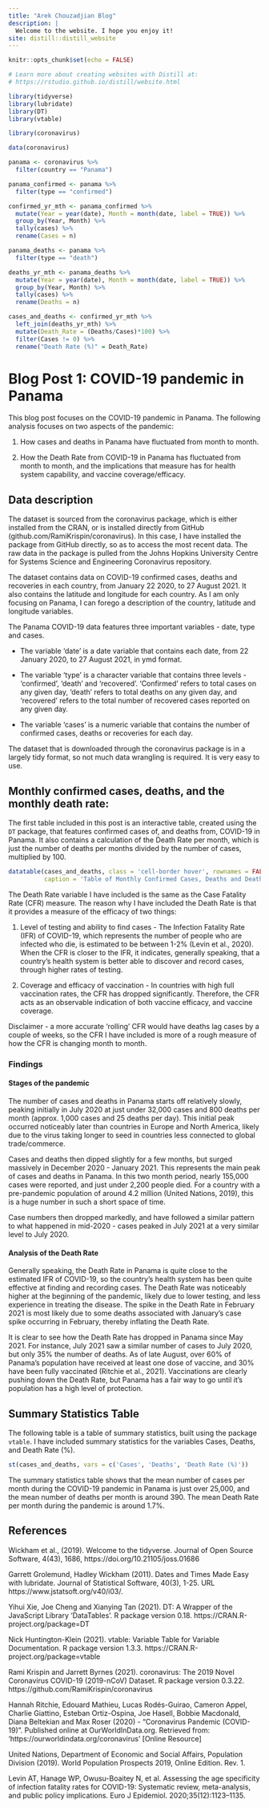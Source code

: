 ```yaml
---
title: "Arek Chouzadjian Blog"
description: |
  Welcome to the website. I hope you enjoy it!
site: distill::distill_website
---
```


```r
knitr::opts_chunk$set(echo = FALSE)

# Learn more about creating websites with Distill at:
# https://rstudio.github.io/distill/website.html

```

```r
library(tidyverse)
library(lubridate)
library(DT)
library(vtable)
```

```r
library(coronavirus)
```

```r
data(coronavirus)
```

```r
panama <- coronavirus %>%
  filter(country == "Panama")
```

```r
panama_confirmed <- panama %>%
  filter(type == "confirmed")
```

```r
confirmed_yr_mth <- panama_confirmed %>%
  mutate(Year = year(date), Month = month(date, label = TRUE)) %>%
  group_by(Year, Month) %>%
  tally(cases) %>%
  rename(Cases = n)
```

```r
panama_deaths <- panama %>%
  filter(type == "death")
```

```r
deaths_yr_mth <- panama_deaths %>%
  mutate(Year = year(date), Month = month(date, label = TRUE)) %>%
  group_by(Year, Month) %>%
  tally(cases) %>%
  rename(Deaths = n)
```

```r
cases_and_deaths <- confirmed_yr_mth %>%
  left_join(deaths_yr_mth) %>%
  mutate(Death_Rate = (Deaths/Cases)*100) %>%
  filter(Cases != 0) %>%
  rename("Death Rate (%)" = Death_Rate)
```

# Blog Post 1: COVID-19 pandemic in Panama

This blog post focuses on the COVID-19 pandemic in Panama. The following analysis focuses on two aspects of the pandemic:

1. How cases and deaths in Panama have fluctuated from month to month. 

2. How the Death Rate from COVID-19 in Panama has fluctuated from month to month, and the implications that measure has for health system capability, and vaccine coverage/efficacy. 

## Data description

The dataset is sourced from the coronavirus package, which is either installed from the CRAN, or is installed directly from GitHub (github.com/RamiKrispin/coronavirus). In this case, I have installed the package from GitHub directly, so as to access the most recent data. The raw data in the package is pulled from the Johns Hopkins University Centre for Systems Science and Engineering Coronavirus repository. 

The dataset contains data on COVID-19 confirmed cases, deaths and recoveries in each country, from January 22 2020, to 27 August 2021. It also contains the latitude and longitude for each country. As I am only focusing on Panama, I can forego a description of the country, latitude and longitude variables. 

The Panama COVID-19 data features three important variables - date, type and cases. 

- The variable 'date' is a date variable that contains each date, from 22 January 2020, to 27 August 2021, in ymd format. 

- The variable 'type' is a character variable that contains three levels - 'confirmed', 'death' and 'recovered'. 'Confirmed' refers to total cases on any given day, 'death' refers to total deaths on any given day, and 'recovered' refers to the total number of recovered cases reported on any given day. 

- The variable 'cases' is a numeric variable that contains the number of confirmed cases, deaths or recoveries for each day. 

The dataset that is downloaded through the coronavirus package is in a largely tidy format, so not much data wrangling is required. It is very easy to use. 

## Monthly confirmed cases, deaths, and the monthly death rate:

The first table included in this post is an interactive table, created using the `DT` package, that features confirmed cases of, and deaths from, COVID-19 in Panama. It also contains a calculation of the Death Rate per month, which is just the number of deaths per months divided by the number of cases, multiplied by 100.  

```r
datatable(cases_and_deaths, class = 'cell-border hover', rownames = FALSE, 
          caption = 'Table of Monthly Confirmed Cases, Deaths and Death Rate')
```

The Death Rate variable I have included is the same as the Case Fatality Rate (CFR) measure. The reason why I have included the Death Rate is that it provides a measure of the efficacy of two things:

1. Level of testing and ability to find cases - The Infection Fatality Rate (IFR) of COVID-19, which represents the number of people who are infected who die, is estimated to be between 1-2% (Levin et al., 2020). When the CFR is closer to the IFR, it indicates, generally speaking, that a country's health system is better able to discover and record cases, through higher rates of testing. 

2. Coverage and efficacy of vaccination - In countries with high full vaccination rates, the CFR has dropped significantly. Therefore, the CFR acts as an observable indication of both vaccine efficacy, and vaccine coverage.

Disclaimer - a more accurate 'rolling' CFR would have deaths lag cases by a couple of weeks, so the CFR I have included is more of a rough measure of how the CFR is changing month to month. 

### Findings

#### Stages of the pandemic

The number of cases and deaths in Panama starts off relatively slowly, peaking initially in July 2020 at just under 32,000 cases and 800 deaths per month (approx. 1,000 cases and 25 deaths per day). This initial peak occurred noticeably later than countries in Europe and North America, likely due to the virus taking longer to seed in countries less connected to global trade/commerce. 

Cases and deaths then dipped slightly for a few months, but surged massively in December 2020 - January 2021. This represents the main peak of cases and deaths in Panama. In this two month period, nearly 155,000 cases were reported, and just under 2,200 people died. For a country with a pre-pandemic population of around 4.2 million (United Nations, 2019), this is a huge number in such a short space of time. 

Case numbers then dropped markedly, and have followed a similar pattern to what happened in mid-2020 - cases peaked in July 2021 at a very similar level to July 2020. 

#### Analysis of the Death Rate

Generally speaking, the Death Rate in Panama is quite close to the estimated IFR of COVID-19, so the country's health system has been quite effective at finding and recording cases. The Death Rate was noticeably higher at the beginning of the pandemic, likely due to lower testing, and less experience in treating the disease. The spike in the Death Rate in February 2021 is most likely due to some deaths associated with January's case spike occurring in February, thereby inflating the Death Rate. 

It is clear to see how the Death Rate has dropped in Panama since May 2021. For instance, July 2021 saw a similar number of cases to July 2020, but only 35% the number of deaths. As of late August, over 60% of Panama's population have received at least one dose of vaccine, and 30% have been fully vaccinated (Ritchie et al., 2021). Vaccinations are clearly pushing down the Death Rate, but Panama has a fair way to go until it's population has a high level of protection.  

## Summary Statistics Table

The following table is a table of summary statistics, built using the package `vtable`. I have included summary statistics for the variables Cases, Deaths, and Death Rate (%).  

```r
st(cases_and_deaths, vars = c('Cases', 'Deaths', 'Death Rate (%)'))
```

The summary statistics table shows that the mean number of cases per month during the COVID-19 pandemic in Panama is just over 25,000, and the mean number of deaths per month is around 390. The mean Death Rate per month during the pandemic is around 1.7%. 

## References 

Wickham et al., (2019). Welcome to the tidyverse. Journal of Open Source Software, 4(43),
  1686, https://doi.org/10.21105/joss.01686

Garrett Grolemund, Hadley Wickham (2011). Dates and Times Made Easy with lubridate. Journal
  of Statistical Software, 40(3), 1-25. URL https://www.jstatsoft.org/v40/i03/.
  
Yihui Xie, Joe Cheng and Xianying Tan (2021). DT: A Wrapper of the JavaScript Library
  'DataTables'. R package version 0.18. https://CRAN.R-project.org/package=DT
  
Nick Huntington-Klein (2021). vtable: Variable Table for Variable Documentation. R package
  version 1.3.3. https://CRAN.R-project.org/package=vtable
  
Rami Krispin and Jarrett Byrnes (2021). coronavirus: The 2019 Novel Coronavirus COVID-19
  (2019-nCoV) Dataset. R package version 0.3.22. https://github.com/RamiKrispin/coronavirus

Hannah Ritchie, Edouard Mathieu, Lucas Rodés-Guirao, Cameron Appel, Charlie Giattino, Esteban Ortiz-Ospina, Joe Hasell, Bobbie Macdonald, Diana Beltekian and Max Roser (2020) - "Coronavirus Pandemic (COVID-19)". Published online at OurWorldInData.org. Retrieved from: 'https://ourworldindata.org/coronavirus' [Online Resource]

United Nations, Department of Economic and Social Affairs, Population Division (2019). World Population Prospects 2019, Online Edition. Rev. 1.

Levin AT, Hanage WP, Owusu-Boaitey N, et al. Assessing the age specificity of infection fatality rates for COVID-19: Systematic review, meta-analysis, and public policy implications. Euro J Epidemiol. 2020;35(12):1123–1135.







